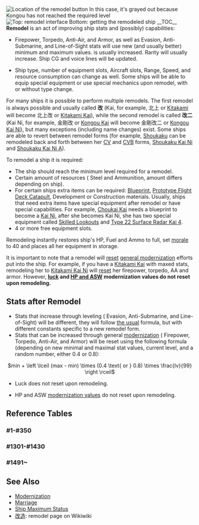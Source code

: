 [[File:RemodelButtonLocation.png|thumb|Location of the remodel button<br>In this case, it's grayed out because Kongou has not reached the required level]]
[[File:Remodel.png|thumb|Top: remodel interface<br>Bottom: getting the remodeled ship]]
__TOC__
'''Remodel''' is an act of improving ship stats and (possibly) capabilities:
*{{Firepower}} Firepower, {{Torpedo}} Torpedo, {{AA}} Anti-Air, and {{Armor}} Armor, as well as {{Evasion}} Evasion, {{ASW}} Anti-Submarine, and {{LOS}} Line-of-Sight stats will use new (and usually better) minimum and maximum values. {{HP}} is usually increased. Rarity will usually increase. Ship CG and voice lines will be updated.
*Ship type, number of equipment slots, {{Aircraft}} Aircraft slots, {{Range}} Range, {{Speed}} Speed, and resource consumption can change as well. Some ships will be able to equip special equipment or use special mechanics upon remodel, with or without type change.

For many ships it is possible to perform multiple remodels. The first remodel is always possible and usually called '''改''' (Kai, for example, 北上 or [[Kitakami]] will become 北上改 or [[Kitakami Kai]]), while the second remodel is called '''改二''' (Kai Ni, for example, 金剛改 or [[Kongou Kai]] will become 金剛改二 or [[Kongou Kai Ni]]), but many exceptions (including name changes) exist. Some ships are able to revert between remodel forms (for example, [[Shoukaku]] can be remodeled back and forth between her [[CV]] and [[CVB]] forms, [[Shoukaku Kai Ni]] and [[Shoukaku Kai Ni A]]).

To remodel a ship it is required:
*The ship should reach the minimum level required for a remodel.
*Certain amount of resources ({{Steel}} Steel and {{Ammo}} Ammunition, amount differs depending on ship).
*For certain ships extra items can be required: [[Blueprint]], [[Prototype Flight Deck Catapult]], {{Devmat}} Development or {{Conmat}} Construction materials. Usually, ships that need extra items have special equipment after remodel or have special capabilities. For example, [[Choukai Kai]] needs a blueprint to become a [[Choukai Kai Ni|Kai Ni]], after she becomes Kai Ni, she has two special equipment called [[Skilled Lookouts]] and [[Type 22 Surface Radar Kai 4]].
*4 or more free equipment slots.

Remodeling instantly restores ship's HP, {{Fuel}} Fuel and {{Ammo}} Ammo to full, set [[morale]] to 40 and places all her equipment in storage.

It is important to note that a remodel will [[#reset|reset]] [[modernization#general|general modernization]] efforts put into the ship. For example, if you have a [[Kitakami Kai]] with maxed stats, remodeling her to [[Kitakami Kai Ni]] will [[#reset|reset]] her firepower, torpedo, AA and armor. However, '''[[Modernization#luck|luck]] and [[Modernization#de|HP and ASW]] modernization values do not reset upon remodeling.'''

=={{anchor|reset}}Stats after Remodel==
*Stats that increase through leveling ({{Evasion}} Evasion, {{ASW}} Anti-Submarine, and {{LOS}} Line-of-Sight) will be different, they will follow [[Modernization#level|the usual]] formula, but with different constants specific to a new remodel form.
*Stats that can be increased through general [[modernization#general|modernization]] ({{Firepower}} Firepower, {{Torpedo}} Torpedo, {{AA}} Anti-Air, and {{Armor}} Armor) will be reset using the following formula (depending on new minimal and maximal stat values, current level, and a random number, either 0.4 or 0.8):

<center><math>min + \left \lceil (max - min) \times (0.4 \text{ or } 0.8) \times \frac{lv}{99} \right \rceil</math></center>


*{{Luck}} Luck does not reset upon remodeling.
*{{HP}} HP and {{ASW}} ASW [[Modernization#de|modernization values]] do not reset upon remodeling.

=={{anchor|tables}}Reference Tables==
{{Section|collapsed=true}}
{{todo|Use an iterator}}
===#1-#350===
{{ShipRemodelListKai
|Nagato
|Mutsu
|Ise
|Hyuuga
|Yukikaze
|Akagi
|Kaga
|Souryuu
|Hiryuu
|Shimakaze
|#
|Fubuki
|Shirayuki
|Hatsuyuki
|Miyuki
|Murakumo
|Isonami
|Ayanami
|Shikinami
|Ooi
|Kitakami
|#
|Kongou
|Hiei
|Haruna
|Kirishima
|Houshou
|Fusou
|Yamashiro
|Tenryuu
|Tatsuta
|Ryuujou
|#
|Mutsuki
|Kisaragi
|Satsuki
|Fumizuki
|Nagatsuki
|Kikuzuki
|Mikazuki
|Mochizuki
|Kuma
|Tama
|#
|Kiso
|Nagara
|Isuzu
|Natori
|Yura
|Sendai
|Jintsuu
|Naka
|Chitose
|Chiyoda
|#
|Mogami
|Furutaka
|Kako
|Aoba
|Myoukou
|Nachi
|Ashigara
|Haguro
|Takao
|Atago
|#
|Maya
|Choukai
|Tone
|Chikuma
|Hiyou
|Junyou
|Oboro
|Akebono
|Sazanami
|Ushio
|#
|Akatsuki
|Hibiki
|Ikazuchi
|Inazuma
|Hatsuharu
|Nenohi
|Wakaba
|Hatsushimo
|Shiratsuyu
|Shigure
|#
|Murasame
|Yuudachi
|Samidare
|Suzukaze
|Asashio
|Ooshio
|Michishio
|Arashio
|Arare
|Kasumi
|#
|Kagerou
|Shiranui
|Kuroshio
|Shouhou
|Chitose/Kai
|Chiyoda/Kai
|Ooi/Kai
|Kitakami/Kai
|Chitose/A
|Chiyoda/A
|#
|Mogami/Kai
|Ise/Kai
|Hyuuga/Kai
|Chitose/Carrier
|Chiyoda/Carrier
|Shoukaku
|Zuikaku
|Zuikaku/Kai
|Kinu
|Abukuma
|#
|Yuubari
|Zuihou
|Zuihou/Kai
|Ooi/Kai Ni
|Kitakami/Kai Ni
|Mikuma
|Mikuma/Kai
|Hatsukaze
|Maikaze
|Kinugasa
|#
|Chitose/Carrier Kai Ni
|Chiyoda/Carrier Kai Ni
|I-19
|Suzuya
|Kumano
|I-168
|I-58
|I-8
|Suzuya/Kai
|Kumano/Kai
|#
|Yamato
|Akigumo
|Yuugumo
|Makigumo
|Naganami
|Yamato/Kai
|Agano
|Noshiro
|Yahagi
|Sakawa
|#
|Isuzu/Kai Ni
|Kinugasa/Kai Ni
|Musashi
|Yuudachi/Kai Ni
|Shigure/Kai Ni
|Kiso/Kai Ni
|Verniy
|Musashi/Kai
|Kongou/Kai Ni
|Hiei/Kai Ni
|#
|Haruna/Kai Ni
|Kirishima/Kai Ni
|Taihou
|Katori
|I-401
|Taihou/Kai
|Ryuujou/Kai Ni
|Sendai/Kai Ni
|Jintsuu/Kai Ni
|Naka/Kai Ni
|#
|Akitsu Maru
|-
|Maruyu
|Yayoi
|Uzuki
|Akitsu Maru/Kai
|Isokaze
|Urakaze
|Tanikaze
|Hamakaze
|#
|Bismarck
|Bismarck/Kai
|Bismarck/zwei
|Z1
|Z3
|Prinz Eugen
|Prinz Eugen/Kai
|Bismarck/drei
|Z1/zwei
|Z3/zwei
|#
|Amatsukaze
|Akashi
|Ooyodo
|Taigei
|Ryuuhou
|Tokitsukaze
|Akashi/Kai
|Tone/Kai Ni
|Chikuma/Kai Ni
|Ryuuhou/Kai
|#
|Myoukou/Kai Ni
|Nachi/Kai Ni
|Ashigara/Kai Ni
|Haguro/Kai Ni
|Ayanami/Kai Ni
|Hiryuu/Kai Ni
|Souryuu/Kai Ni
|-
|Ooshio/Kai Ni
|Abukuma/Kai Ni
|#
|Unryuu
|Amagi
|Katsuragi
|Hatsuharu/Kai Ni
|Harusame
|Unryuu/Kai
|Ushio/Kai Ni
|Junyou/Kai Ni
|Hayashimo
|Kiyoshimo
|#
|Fusou/Kai Ni
|Yamashiro/Kai Ni
|Asagumo
|Yamagumo
|Nowaki
|Furutaka/Kai Ni
|Kako/Kai Ni
|Satsuki/Kai Ni
|Hatsushimo/Kai Ni
|Murakumo/Kai Ni
|#
|Akizuki
|Teruzuki
|Hatsuzuki
|Takanami
|Asashimo
|Fubuki/Kai Ni
|Choukai/Kai Ni
|Maya/Kai Ni
|Amagi/Kai
|Katsuragi/Kai
|#
|U-511
|Graf Zeppelin
|-
|Mutsuki/Kai Ni
|Kisaragi/Kai Ni
|Ro-500
|Akatsuki/Kai Ni
|-
|Warspite
|Iowa
|#
|Littorio
|Roma
|Libeccio
|Aquila
|Akitsushima
|Italia
|Roma/Kai
|Zara
|Pola
|Akitsushima/Kai
|#
|Mizuho
|Okinami
|Kazagumo
|Arashi
|Hagikaze
|Oyashio
|-
|Umikaze
|Kawakaze
|Hayasui
|#
|Shoukaku/Kai Ni
|Zuikaku/Kai Ni
|Asashio/Kai Ni
|Kasumi/Kai Ni
|Kashima
|Shoukaku/Kai Ni A
|Zuikaku/Kai Ni A
|Asashio/Kai Ni D
|Kawakaze/Kai Ni
|Kasumi/Kai Ni B
|#
|Kamikaze/
|-
|Harukaze/
|-
|-
|Kamikaze/Kai
|-
|-
|-
|-
|#
|Minazuki/
|-
|I-26/
|-
|-
|Uranami/
|-
|-
|-
|-
}}
===#1301-#1430===
{{ShipRemodelListKai
|Fubuki/Kai
|Shirayuki/Kai
|Hatsuyuki/Kai
|Miyuki/Kai
|Murakumo/Kai
|Isonami/Kai
|Ayanami/Kai
|Shikinami/Kai
|Kongou/Kai
|Hiei/Kai
|#
|Haruna/Kai
|Kirishima/Kai
|Tenryuu/Kai
|Tatsuta/Kai
|Kuma/Kai
|Tama/Kai
|Kiso/Kai
|Nagara/Kai
|Isuzu/Kai
|Yura/Kai
|#
|Natori/Kai
|Sendai/Kai
|Jintsuu/Kai
|Naka/Kai
|Kagerou/Kai
|Shiranui/Kai
|Kuroshio/Kai
|Yukikaze/Kai
|Shimakaze/Kai
|Oboro/Kai
|#
|Akebono/Kai
|Sazanami/Kai
|Ushio/Kai
|Akatsuki/Kai
|Hibiki/Kai
|Ikazuchi/Kai
|Inazuma/Kai
|Hatsuharu/Kai
|Nenohi/Kai
|Wakaba/Kai
|#
|Hatsushimo/Kai
|Shiratsuyu/Kai
|Shigure/Kai
|Murasame/Kai
|Yuudachi/Kai
|Samidare/Kai
|Suzukaze/Kai
|Asashio/Kai
|Ooshio/Kai
|Michishio/Kai
|#
|Arashio/Kai
|Arare/Kai
|Kasumi/Kai
|Mutsuki/Kai
|Kisaragi/Kai
|Satsuki/Kai
|Fumizuki/Kai
|Nagatsuki/Kai
|Kikuzuki/Kai
|Mikazuki/Kai
|#
|Mochizuki/Kai
|Furutaka/Kai
|Kako/Kai
|Aoba/Kai
|Myoukou/Kai
|Nachi/Kai
|Ashigara/Kai
|Haguro/Kai
|Takao/Kai
|Atago/Kai
|#
|Maya/Kai
|Choukai/Kai
|Tone/Kai
|Chikuma/Kai
|Nagato/Kai
|Mutsu/Kai
|Akagi/Kai
|Kaga/Kai
|Souryuu/Kai
|Hiryuu/Kai
|#
|Ryuujou/Kai
|Shouhou/Kai
|Hiyou/Kai
|Junyou/Kai
|Houshou/Kai
|Fusou/Kai
|Yamashiro/Kai
|Shoukaku/Kai
|Kinu/Kai
|Abukuma/Kai
|#
|Chitose/Carrier Kai
|Chiyoda/Carrier Kai
|Yuubari/Kai
|Maikaze/Kai
|Kinugasa/Kai
|Hatsukaze/Kai
|Akigumo/Kai
|Yuugumo/Kai
|Makigumo/Kai
|Naganami/Kai
|#
|Agano/Kai
|Noshiro/Kai
|Yahagi/Kai
|Yayoi/Kai
|Uzuki/Kai
|Z1/Kai
|Z3/Kai
|Hamakaze/Kai
|Tanikaze/Kai
|Sakawa/Kai
|#
|Amatsukaze/Kai
|Urakaze/Kai
|Isokaze/Kai
|Ooyodo/Kai
|Tokitsukaze/Kai
|Harusame/Kai
|Hayashimo/Kai
|Kiyoshimo/Kai
|Asagumo/Kai
|Yamagumo/Kai
|#
|Nowaki/Kai
|Akizuki/Kai
|Katori/Kai
|Asashimo/Kai
|Takanami/Kai
|Teruzuki/Kai
|Libeccio/Kai
|Mizuho/Kai
|Kazagumo/Kai
|Umikaze/Kai
|#
|Kawakaze/Kai
|Hayasui/Kai
|Graf Zeppelin/Kai
|Arashi/Kai
|Hagikaze/Kai
|Kashima/Kai
|Hatsuzuki/Kai
|Zara/Kai
|Okinami/Kai
|Iowa/Kai
|#
|Pola/Kai
|Oyashio/Kai
|Harukaze/Kai
|Warspite/Kai
|Aquila/Kai
|Minazuki/Kai
|I-26/Kai
|Uranami/Kai
}}
===#1491~===
{{ShipRemodelListKai
|-
|-
|-
|-
|-
|-
|-
|-
|I-168/Kai
|I-58/Kai
|#
|I-8/Kai
|I-19/Kai
|Maruyu/Kai
|I-401/Kai
|U-511/Kai
|-
|-
|-
|-
|-
}}
{{SectionEnd}}

==See Also==
* [[Modernization]]
* [[Marriage]]
* [[Ship Maximum Status]]
* [http://wikiwiki.jp/kancolle/?%B2%FE%C2%A4 改造]: remodel page on Wikiwiki

{{CommentWarning
|background = #faa
|title = To remodel a ship it is required:
|message =
*The ship should reach the minimum level required for a remodel.
*Certain amount of resources ({{Steel}} Steel and {{Ammo}} Ammunition, amount differs depending on ship).
*For certain ships extra items can be required: [[Blueprint]], [[Prototype Flight Deck Catapult]], {{Devmat}} Development or {{Conmat}} Construction materials. Usually, ships that need extra items have special equipment after remodel or have special capabilities. For example, [[Choukai Kai]] needs a blueprint to become a [[Choukai Kai Ni|Kai Ni]], after she becomes Kai Ni, she has two special equipment called [[Skilled Lookouts]] and [[Type 22 Surface Radar Kai 4]].
*4 or more free equipment slots.}}